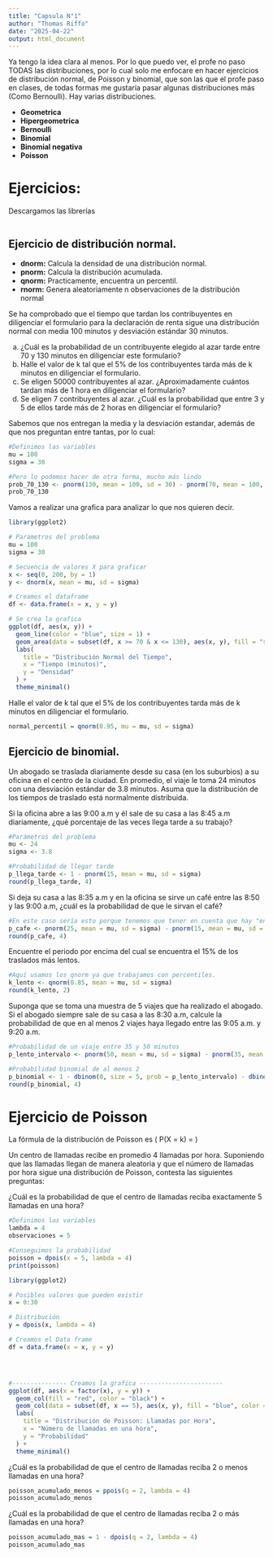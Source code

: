 ```yaml
---
title: "Capsula N°1"
author: "Thomas Riffo"
date: "2025-04-22"
output: html_document
---
```

Ya tengo la idea clara al menos.
Por lo que puedo ver, el profe no paso TODAS las distribuciones, por lo cual solo me enfocare en hacer ejercicios de distribución normal, de Poisson y binomial, que son las que el profe paso en clases, de todas formas me gustaría pasar algunas distribuciones más (Como Bernoulli).
Hay varias distribuciones.

- **Geometrica**
- **Hipergeometrica**
- **Bernoulli**
- **Binomial**
- **Binomial negativa**
- **Poisson**

# Ejercicios:

Descargamos las librerías
```r

```


## Ejercicio de distribución normal.

- **dnorm:** Calcula la densidad de una distribución normal.  
- **pnorm:** Calcula la distribución acumulada. 
- **qnorm:** Practicamente, encuentra un percentil. 
- **rnorm:** Genera aleatoriamente n observaciones de la distribución normal  

Se ha comprobado que el tiempo que tardan los contribuyentes en diligenciar el formulario para la declaración de renta sigue una distribución normal con media 100 minutos y desviación estándar 30 minutos.

a) ¿Cuál es la probabilidad de un contribuyente elegido al azar tarde entre 70 y 130 minutos en diligenciar este formulario?
b) Halle el valor de k tal que el 5% de los contribuyentes tarda más de k minutos en diligenciar el formulario.
c) Se eligen 50000 contribuyentes al azar. ¿Aproximadamente cuántos tardan más de 1 hora en diligenciar el formulario?
d) Se eligen 7 contribuyentes al azar. ¿Cuál es la probabilidad que entre 3 y 5 de ellos tarde más de 2 horas en diligenciar el formulario?

Sabemos que nos entregan la media y la desviación estandar, además de que nos preguntan entre tantas, por lo cual:
```r
#Definimos las variables
mu = 100
sigma = 30

#Pero lo podemos hacer de otra forma, mucho más lindo
prob_70_130 <- pnorm(130, mean = 100, sd = 30) - pnorm(70, mean = 100, sd = 30)
prob_70_130
```

Vamos a realizar una grafica para analizar lo que nos quieren decir.
```r
library(ggplot2)

# Parametros del problema
mu = 100
sigma = 30

# Secuencia de valores X para graficar
x <- seq(0, 200, by = 1)
y <- dnorm(x, mean = mu, sd = sigma)

# Creamos el dataframe
df <- data.frame(x = x, y = y)

# Se crea la grafica
ggplot(df, aes(x, y)) +
  geom_line(color = "blue", size = 1) +
  geom_area(data = subset(df, x >= 70 & x <= 130), aes(x, y), fill = "skyblue", alpha = 0.5) +
  labs(
    title = "Distribución Normal del Tiempo",
    x = "Tiempo (minutos)",
    y = "Densidad"
  ) +
  theme_minimal()
```
Halle el valor de k tal que el 5% de los contribuyentes tarda más de k minutos en diligenciar el formulario.
```r
normal_percentil = qnorm(0.95, mu = mu, sd = sigma)
```

## Ejercicio de binomial.

Un abogado se traslada diariamente desde su casa (en los suburbios) a su oficina en el centro de la ciudad. En promedio, el viaje le toma 24 minutos con una desviación estándar de 3.8 minutos. Asuma que la distribución de los tiempos de traslado está normalmente distribuida.

Si la oficina abre a las 9:00 a.m y él sale de su casa a las 8:45 a.m diariamente, ¿qué porcentaje de las veces llega tarde a su trabajo?

```r
#Parámetros del problema
mu <- 24
sigma <- 3.8

#Probabilidad de llegar tarde
p_llega_tarde <- 1 - pnorm(15, mean = mu, sd = sigma)
round(p_llega_tarde, 4)
```

Si deja su casa a las 8:35 a.m y en la oficina se sirve un café entre las 8:50 y las 9:00 a.m, ¿cuál es la probabilidad de que le sirvan el café?

```r
#En este caso sería esto porque tenemos que tener en cuenta que hay "entre medio"
p_cafe <- pnorm(25, mean = mu, sd = sigma) - pnorm(15, mean = mu, sd = sigma)
round(p_cafe, 4)
```

Encuentre el periodo por encima del cual se encuentra el 15% de los traslados más lentos.

```r

#Aquí usamos los qnorm ya que trabajamos con percentiles.
k_lento <- qnorm(0.85, mean = mu, sd = sigma)
round(k_lento, 2)
```

Suponga que se toma una muestra de 5 viajes que ha realizado el abogado. Si el abogado siempre sale de su casa a las 8:30 a.m, calcule la probabilidad de que en al menos 2 viajes haya llegado entre las 9:05 a.m. y 9:20 a.m.
 
```r
#Probabilidad de un viaje entre 35 y 50 minutos
p_lento_intervalo <- pnorm(50, mean = mu, sd = sigma) - pnorm(35, mean = mu, sd = sigma)

#Probabilidad binomial de al menos 2
p_binomial <- 1 - dbinom(0, size = 5, prob = p_lento_intervalo) - dbinom(1, size = 5, prob = p_lento_intervalo)
round(p_binomial, 4)
```

# Ejercicio de Poisson

La fórmula de la distribución de Poisson es \( P(X = k) = \frac{\lambda^k e^{-\lambda}}{k!} \)


Un centro de llamadas recibe en promedio 4 llamadas por hora. Suponiendo que las llamadas llegan de manera aleatoria y que el número de llamadas por hora sigue una distribución de Poisson, contesta las siguientes preguntas:

¿Cuál es la probabilidad de que el centro de llamadas reciba exactamente 5 llamadas en una hora?

```r

#Definimos las variables
lambda = 4
observaciones = 5

#Conseguimos la probabilidad
poisson = dpois(x = 5, lambda = 4)
print(poisson)
```

```r
library(ggplot2)

# Posibles valores que pueden existir
x = 0:30

# Distribución
y = dpois(x, lambda = 4)

# Creamos el Data frame
df = data.frame(x = x, y = y)




#--------------- Creamos la grafica -----------------------
ggplot(df, aes(x = factor(x), y = y)) +
  geom_col(fill = "red", color = "black") +
  geom_col(data = subset(df, x == 5), aes(x, y), fill = "blue", color = "black") +
  labs(
    title = "Distribución de Poisson: Llamadas por Hora",
    x = "Número de llamadas en una hora",
    y = "Probabilidad"
  ) +
  theme_minimal()

```

¿Cuál es la probabilidad de que el centro de llamadas reciba 2 o menos llamadas en una hora?
```r
poisson_acumulado_menos = ppois(q = 2, lambda = 4)
poisson_acumulado_menos
```

¿Cuál es la probabilidad de que el centro de llamadas reciba 2 o más llamadas en una hora?
```r
poisson_acumulado_mas = 1 - dpois(q = 2, lambda = 4)
poisson_acumulado_mas
```


